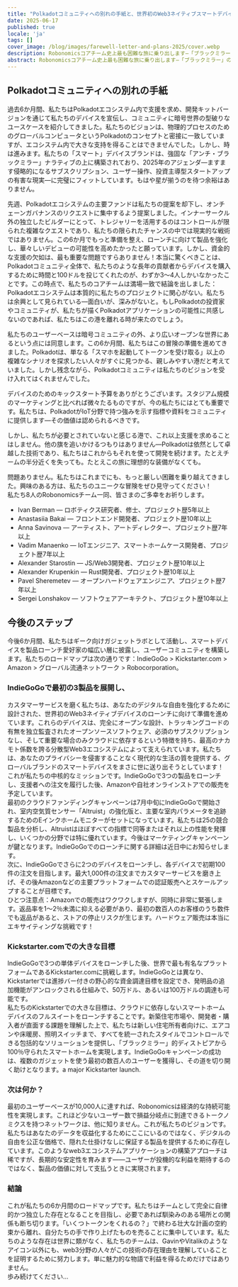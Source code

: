 ```yaml
---
title: "Polkadotコミュニティへの別れの手紙と、世界初のWeb3ネイティブスマートデバイスをローンチする私たちの計画—トークンのためではなく、あなたの自由のために！"
date: 2025-06-17
published: true
locale: 'ja'
tags: []
cover_image: /blog/images/farewell-letter-and-plans-2025/cover.webp
description: Robonomicsコアチーム史上最も困難な旅に乗り出します—「ブラックミラー」の表面を航行し、企業クラウドが私たちの家庭に侵入するのを防ぐために人類を守ります。
abstract: Robonomicsコアチーム史上最も困難な旅に乗り出します—「ブラックミラー」の表面を航行し、企業クラウドが私たちの家庭に侵入するのを防ぐために人類を守ります。
---
```


## Polkadotコミュニティへの別れの手紙   
過去6か月間、私たちはPolkadotエコシステム内で支援を求め、開発キットバージョンを通じて私たちのデバイスを宣伝し、コミュニティに暗号世界の型破りなユースケースを紹介してきました。私たちのビジョンは、物理的プロセスのためのグローバルコンピュータというPolkadotのコンセプトと密接に一致していますが、エコシステム内で大きな支持を得ることはできませんでした。しかし、時は進みます。私たちの「スマート」デバイスブランドは、強固な「アンチ・ブラックミラー」ナラティブの上に構築されており、2025年のアジェンダ—ますます侵略的になるサブスクリプション、ユーザー操作、投資主導型スタートアップの有害な現実—に完璧にフィットしています。もはや星が揃うのを待つ余裕はありません。   

先週、Polkadotエコシステムの主要ファンドは私たちの提案を却下し、オンチェーンガバナンスのリクエストに集中するよう提案しました。インナーサークル外の独立したビルダーにとって、トレジャリーを活用するのはコントロールが限られた複雑なクエストであり、私たちの限られたチャンスの中では現実的な戦術ではありません。この6か月でもっと準備を整え、ローンチに向けて製品を強化し、華々しいデビューの可能性を高めたかったと願っています。しかし、資金的な支援の欠如は、最も重要な問題ですらありません！本当に驚くべきことは、Polkadotコミュニティ全体で、私たちのような長年の貢献者からデバイスを購入するために時間と100ドルを投じてくれたのが、わずか3～4人しかいなかったことです。この時点で、私たちのコアチームは満場一致で結論を出しました：Polkadotエコシステムは本質的に私たちのプロジェクトに関心がない。私たちは余興として見られている—面白いが、深みがないと。もしPolkadotの投資家やコミュニティが、私たちが描くPolkadotアプリケーションの可能性に共感しないのであれば、私たちはこの港を離れる時が来たのでしょう。  

私たちのユーザーベースは暗号コミュニティの外、より広いオープンな世界にあるという点には同意します。この6か月間、私たちはこの冒険の準備を進めてきました。Polkadotは、単なる「スマホを起動してトークンを受け取る」以上の複雑なシナリオを探求したい人々がすぐに見つかる、親しみやすい港だと考えていました。しかし残念ながら、Polkadotコミュニティは私たちのビジョンを受け入れてはくれませんでした。  

デバイスのためのキックスタート予算をありがとうございます。スタジアム規模のマーケティングと比べれば微々たるものですが、今の私たちにはとても重要です。私たちは、PolkadotがIoT分野で持つ強みを示す指標や資料をコミュニティに提供します—その価値は認められるべきです。  

しかし、私たちが必要とされていないと感じる港で、これ以上支援を求めることはしません。他の旗を追いかけるつもりはありません—Polkadotは依然として卓越した技術であり、私たちはこれからもそれを使って開発を続けます。たとえチームの半分近くを失っても。たとえこの旅に理想的な装備がなくても。  

問題ありません。私たちはこれまでにも、もっと厳しい困難を乗り越えてきました。興味のある方は、私たちのユニークな冒険をぜひ見守ってください！  
私たち8人のRobonomicsチーム一同、皆さまのご多幸をお祈りします。  
- Ivan Berman — ロボティクス研究者、修士、プロジェクト歴5年以上  
- Anastasiia Bakai — フロントエンド開発者、プロジェクト歴10年以上  
- Anna Savinova — アーティスト、アートディレクター、プロジェクト歴7年以上  
- Vadim Manaenko — IoTエンジニア、スマートホームケース開発者、プロジェクト歴7年以上  
- Alexander Starostin — JS/Web3開発者、プロジェクト歴10年以上  
- Alexander Krupenkin — Rust開発者、プロジェクト歴10年以上  
- Pavel Sheremetev — オープンハードウェアエンジニア、プロジェクト歴7年以上  
- Sergei Lonshakov — ソフトウェアアーキテクト、プロジェクト歴10年以上  
   
## 今後のステップ  
今後6か月間、私たちはギーク向けガジェットラボとして活動し、スマートデバイスを製品ローンチ愛好家の幅広い層に披露し、ユーザーコミュニティを構築します。私たちのロードマップは次の通りです：IndieGoGo > Kickstarter.com > Amazon > グローバル流通ネットワーク > Robocorporation。  

### IndieGoGoで最初の3製品を展開し、
カスタマーサービスを磨く私たちは、あなたのデジタルな自由を強化するために設計された、世界初のWeb3ネイティブデバイスのローンチに向けて準備を進めています。これらのデバイスは、完全にオープンな設計、トラッキングコードの有無を独立監査されたオープンソースソフトウェア、必須のサブスクリプションなし、そして重要な場合のみクラウドに依存するという特徴を持ち、最高のナカモト係数を誇る分散型Web3エコシステムによって支えられています。私たちは、あなたのプライバシーを侵害することなく現代的な生活の質を提供する、グローバルブランドのスマートデバイスをまさに世に送り出そうとしています！  
これが私たちの中核的なミッションです。IndieGoGoで3つの製品をローンチし、支援者への注文を履行した後、Amazonや自社オンラインストアでの販売を予定しています。  
最初のクラウドファンディングキャンペーンは7月中旬にIndieGoGoで開始され、室内空気質センサー「Altruist」の強化版と、主要な室内パラメータを追跡するためのEインクホームモニターがセットになっています。私たちは25の競合製品を分析し、Altruistはほぼすべての指標で同等またはそれ以上の性能を発揮し、いくつかの分野では特に優れています。今後はマーケティングキャンペーンが鍵となります。IndieGoGoでのローンチに関する詳細は近日中にお知らせします。  
次に、IndieGoGoでさらに2つのデバイスをローンチし、各デバイスで初期100件の注文を目指します。最大1,000件の注文までカスタマーサービスを磨き上げ、その後Amazonなどの主要プラットフォームでの認証販売へとスケールアップすることが目標です。  
ひとつ注意点：Amazonでの販売はワクワクしますが、同時に非常に緊張します。返品率を1～2％未満に抑える必要があり、最初の数百人のお客様のうち数件でも返品があると、ストアの停止リスクが生じます。ハードウェア販売は本当にエキサイティングな挑戦です！  

### Kickstarter.comでの大きな目標  
IndieGoGoで3つの単体デバイスをローンチした後、世界で最も有名なプラットフォームであるKickstarter.comに挑戦します。IndieGoGoとは異なり、Kickstarterでは進捗バー付きの野心的な資金調達目標を設定でき、発明品の追加機能がアンロックされる仕組みで、50万ドル、あるいは100万ドルの調達も可能です。  
私たちのKickstarterでの大きな目標は、クラウドに依存しないスマートホームデバイスのフルスイートをローンチすることです。新築住宅市場や、開発者・購入者が直面する課題を理解した上で、私たちは新しい住宅所有者向けに、エアコンや床暖房、照明スイッチまで、すべてを統一されたスタイルでコントロールできる包括的なソリューションを提供し、「ブラックミラー」的ディストピアから100％守られたスマートホームを実現します。IndieGoGoキャンペーンの成功は、複数のガジェットを使う最初の数百人のユーザーを獲得し、その道を切り開く助けとなります。a major Kickstarter launch.   

### 次は何か？   
最初のユーザーベースが10,000人に達すれば、Robonomicsは経済的な持続可能性を実現します。これほど少ないユーザー数で損益分岐点に到達できるトークノミクスを持つネットワークは、他に知りません。これが私たちのビジョンです。私たちはあなたのデータを収益化するためにここにいるのではなく、デジタルの自由を公正な価格で、隠れた仕掛けなしに保証する製品を提供するために存在しています。このようなweb3エコシステムアプリケーションの構築アプローチは稀ですが、長期的な安定性を育みます——ユーザーが投機的な利益を期待するのではなく、製品の価値に対して支払うときに実現されます。 
  
### 結論   
これが私たちの6か月間のロードマップです。私たちはチームとして完全に自律的かつ独立した存在となることを目指し、必要であれば馴染みのある場所との関係も断ち切ります。「いくつトークンをくれるの？」で終わる壮大な計画の空約束から離れ、自分たちの手で作り上げたものを売ることに集中しています。私たちのような存在は世界に類がなく、私たちのチームは、GavinやVitalikのようなアイコン以外にも、web3分野の人々がこの技術の存在理由を理解していることを証明するために努力します。単に魅力的な物語で利益を得るためだけではありません。   
歩み続けてください…